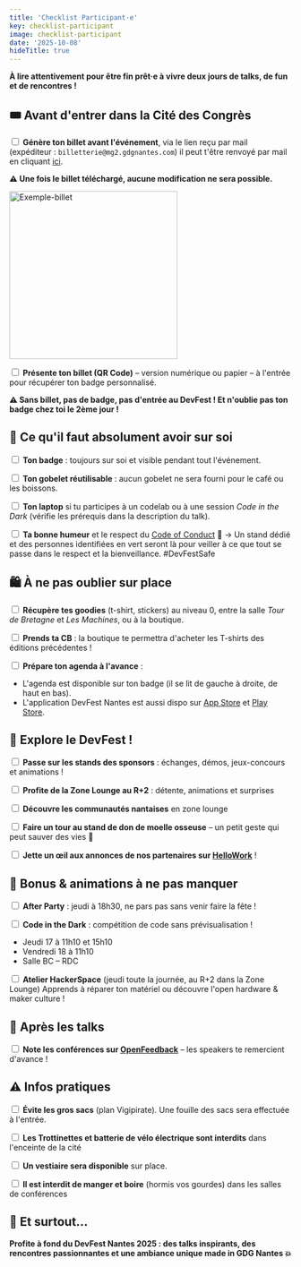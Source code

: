 ```yaml
---
title: 'Checklist Participant·e'
key: checklist-participant
image: checklist-participant
date: '2025-10-08'
hideTitle: true
---
```


**À lire attentivement pour être fin prêt·e à vivre deux jours de talks, de fun et de rencontres !**

## **🎟️ Avant d'entrer dans la Cité des Congrès**

<input type="checkbox"/> **Génère ton billet avant l'événement**, via le lien reçu par mail (expéditeur : `billetterie@mg2.gdgnantes.com`) il peut t'être renvoyé par mail en cliquant <a href="https://billetterie.gdgnantes.com/" target="_blank">ici</a>.

**⚠️ Une fois le billet téléchargé, aucune modification ne sera possible.**

<img src="/images/faux-billet.png" alt="Exemple-billet" style="height: 300px"/>


<input type="checkbox"/> **Présente ton billet (QR Code)** – version numérique ou papier – à l'entrée pour récupérer ton badge personnalisé.

**⚠️ Sans billet, pas de badge, pas d'entrée au DevFest ! Et n'oublie pas ton badge chez toi le 2ème jour !**

## **🎒 Ce qu'il faut absolument avoir sur soi**

<input type="checkbox"/> **Ton badge** : toujours sur soi et visible pendant tout l'événement.

<input type="checkbox"/> **Ton gobelet réutilisable** : aucun gobelet ne sera fourni pour le café ou les boissons.

<input type="checkbox"/> **Ton laptop** si tu participes à un codelab ou à une session *Code in the Dark* (vérifie les prérequis dans la description du talk).

<input type="checkbox"/> **Ta bonne humeur** et le respect du <a href="https://devfest2025.gdgnantes.com/code-of-conduct" target="_blank">Code of Conduct</a> 💚
→ Un stand dédié et des personnes identifiées en vert seront là pour veiller à ce que tout se passe dans le respect et la bienveillance. #DevFestSafe

## **🛍️ À ne pas oublier sur place**

<input type="checkbox"/> **Récupère tes goodies** (t-shirt, stickers) au niveau 0, entre la salle *Tour de Bretagne* et *Les Machines*, ou à la boutique.

<input type="checkbox"/> **Prends ta CB** : la boutique te permettra d'acheter les T-shirts des éditions précédentes !

<input type="checkbox"/> **Prépare ton agenda à l'avance** :

  - L'agenda est disponible sur ton badge (il se lit de gauche à droite, de haut en bas).
  - L'application DevFest Nantes est aussi dispo sur <a href="https://apps.apple.com/fr/app/devfest-nantes/id6443489706" target="_blank">App Store</a> et <a href="https://play.google.com/store/apps/details?id=com.gdgnantes.devfest.mobile.androidapp&pcampaignid=web_share" target="_blank">Play Store</a>.

## **🧭 Explore le DevFest !**

<input type="checkbox"/> **Passe sur les stands des sponsors** : échanges, démos, jeux-concours et animations !

<input type="checkbox"/> **Profite de la Zone Lounge au R+2** : détente, animations et surprises

<input type="checkbox"/> **Découvre les communautés nantaises** en zone lounge

<input type="checkbox"/> **Faire un tour au stand de don de moelle osseuse** – un petit geste qui peut sauver des vies 💛

<input type="checkbox"/> **Jette un œil aux annonces de nos partenaires sur <a href="https://jobboard.gdgnantes.com/" target="_blank">HelloWork</a>** !

## **🌙 Bonus & animations à ne pas manquer**

<input type="checkbox"/> **After Party** : jeudi à 18h30, ne pars pas sans venir faire la fête !

<input type="checkbox"/> **Code in the Dark** : compétition de code sans prévisualisation !
  - Jeudi 17 à 11h10 et 15h10
  - Vendredi 18 à 11h10
  - Salle BC – RDC

<input type="checkbox"/> **Atelier HackerSpace** (jeudi toute la journée, au R+2 dans la Zone Lounge)
Apprends à réparer ton matériel ou découvre l'open hardware & maker culture !

## **💬 Après les talks**

<input type="checkbox"/> **Note les conférences sur <a href="https://openfeedback.io/devfestnantes2025" target="_blank">OpenFeedback</a>** – les speakers te remercient d'avance !

## **⚠️ Infos pratiques**

<input type="checkbox"/> **Évite les gros sacs** (plan Vigipirate). Une fouille des sacs sera effectuée à l'entrée.

<input type="checkbox"/> **Les Trottinettes et batterie de vélo électrique sont interdits** dans l'enceinte de la cité

<input type="checkbox"/> **Un vestiaire sera disponible** sur place.

<input type="checkbox"/> **Il est interdit de manger et boire** (hormis vos gourdes) dans les salles de conférences

## **💛 Et surtout…**

**Profite à fond du DevFest Nantes 2025 : des talks inspirants, des rencontres passionnantes et une ambiance unique made in GDG Nantes 💥**
